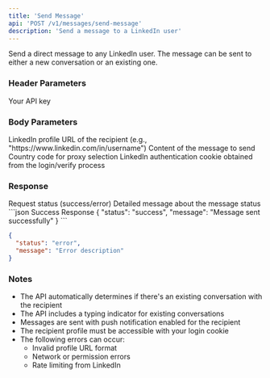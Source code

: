 ```yaml
---
title: 'Send Message'
api: 'POST /v1/messages/send-message'
description: 'Send a message to a LinkedIn user'
---
```


Send a direct message to any LinkedIn user. The message can be sent to either a new conversation or an existing one.

### Header Parameters

<ParamField header="x-api-key" type="string" required>
  Your API key
</ParamField>

### Body Parameters

<ParamField body="linkedin_url" type="string" required>
  LinkedIn profile URL of the recipient (e.g., "https://www.linkedin.com/in/username")
</ParamField>

<ParamField body="message_text" type="string" required>
  Content of the message to send
</ParamField>
<ParamField body="country" type="string" default="FR">
  Country code for proxy selection
</ParamField>
<ParamField body="login_cookie" type="string" required>
  LinkedIn authentication cookie obtained from the login/verify process
</ParamField>

### Response

<ResponseField name="status" type="string">
  Request status (success/error)
</ResponseField>
<ResponseField name="message" type="string">
  Detailed message about the message status
</ResponseField>


<ResponseExample>
```json Success Response
{
  "status": "success",
  "message": "Message sent successfully"
}
```

```json Error Response
{
  "status": "error",
  "message": "Error description"
}
```

</ResponseExample>

### Notes
- The API automatically determines if there's an existing conversation with the recipient
- The API includes a typing indicator for existing conversations
- Messages are sent with push notification enabled for the recipient
- The recipient profile must be accessible with your login cookie
- The following errors can occur:
  - Invalid profile URL format
  - Network or permission errors
  - Rate limiting from LinkedIn